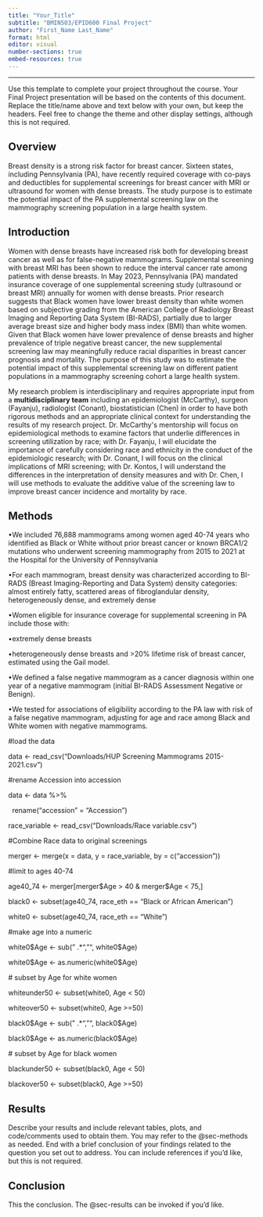 ```yaml
---
title: "Your_Title"
subtitle: "BMIN503/EPID600 Final Project"
author: "First_Name Last_Name"
format: html
editor: visual
number-sections: true
embed-resources: true
---
```


------------------------------------------------------------------------

Use this template to complete your project throughout the course. Your Final Project presentation will be based on the contents of this document. Replace the title/name above and text below with your own, but keep the headers. Feel free to change the theme and other display settings, although this is not required.

## Overview {#sec-overview}

Breast density is a strong risk factor for breast cancer. Sixteen states, including Pennsylvania (PA), have recently required coverage with co-pays and deductibles for supplemental screenings for breast cancer with MRI or ultrasound for women with dense breasts. The study purpose is to estimate the potential impact of the PA supplemental screening law on the mammography screening population in a large health system. 

## Introduction {#sec-introduction}

Women with dense breasts have increased risk both for developing breast cancer as well as for false-negative mammograms. Supplemental screening with breast MRI has been shown to reduce the interval cancer rate among patients with dense breasts. In May 2023, Pennsylvania (PA) mandated insurance coverage of one supplemental screening study (ultrasound or breast MRI) annually for women with dense breasts. Prior research suggests that Black women have lower breast density than white women based on subjective grading from the American College of Radiology Breast Imaging and Reporting Data System (BI-RADS), partially due to larger average breast size and higher body mass index (BMI) than white women. Given that Black women have lower prevalence of dense breasts and higher prevalence of triple negative breast cancer, the new supplemental screening law may meaningfully reduce racial disparities in breast cancer prognosis and mortality. The purpose of this study was to estimate the potential impact of this supplemental screening law on different patient populations in a mammography screening cohort a large health system.

My research problem is interdisciplinary and requires appropriate input from a **multidisciplinary team** including an epidemiologist (McCarthy), surgeon (Fayanju), radiologist (Conant), biostatistician (Chen) in order to have both rigorous methods and an appropriate clinical context for understanding the results of my research project. Dr. McCarthy\'s mentorship will focus on epidemiological methods to examine factors that underlie differences in screening utilization by race; with Dr. Fayanju, I will elucidate the importance of carefully considering race and ethnicity in the conduct of the epidemiologic research; with Dr. Conant, I will focus on the clinical implications of MRI screening; with Dr. Kontos, I will understand the differences in the interpretation of density measures and with Dr. Chen, I will use methods to evaluate the additive value of the screening law to improve breast cancer incidence and mortality by race.

## Methods {#sec-methods}

•We included 76,888 mammograms among women aged 40-74 years who identified as Black or White without prior breast cancer or known BRCA1/2 mutations who underwent screening mammography from 2015 to 2021 at the Hospital for the University of Pennsylvania

•For each mammogram, breast density was characterized according to BI-RADS (Breast Imaging-Reporting and Data System) density categories: almost entirely fatty, scattered areas of fibroglandular density, heterogeneously dense, and extremely dense

•Women eligible for insurance coverage for supplemental screening in PA include those with:

•extremely dense breasts 

•heterogeneously dense breasts and \>20% lifetime risk of breast cancer, estimated using the Gail model.

•We defined a false negative mammogram as a cancer diagnosis within one year of a negative mammogram (initial BI-RADS Assessment Negative or Benign). 

•We tested for associations of eligibility according to the PA law with risk of a false negative mammogram, adjusting for age and race among Black and White women with negative mammograms.

#load the data

data \<- read_csv("Downloads/HUP Screening Mammograms 2015-2021.csv")

#rename Accession into accession

data \<- data %\>% 

  rename("accession" = "Accession")

race_variable \<- read_csv("Downloads/Race variable.csv")

#Combine Race data to original screenings

merger \<- merge(x = data, y = race_variable, by = c("accession"))

#limit to ages 40-74

age40_74 \<- merger\[merger\$Age \> 40 & merger\$Age \< 75,\]

black0 \<- subset(age40_74, race_eth == "Black or African American")

white0 \<- subset(age40_74, race_eth == "White")

#make age into a numeric

white0\$Age \<- sub(" .\*", "", white0\$Age)

white0\$Age \<- as.numeric(white0\$Age)

\# subset by Age for white women

whiteunder50 \<- subset(white0, Age \< 50)

whiteover50 \<- subset(white0, Age \>=50)

black0\$Age \<- sub(" .\*", "", black0\$Age)

black0\$Age \<- as.numeric(black0\$Age)

\# subset by Age for black women

blackunder50 \<- subset(black0, Age \< 50)

blackover50 \<- subset(black0, Age \>=50)

## Results {#sec-results}

Describe your results and include relevant tables, plots, and code/comments used to obtain them. You may refer to the @sec-methods as needed. End with a brief conclusion of your findings related to the question you set out to address. You can include references if you'd like, but this is not required.

## Conclusion

This the conclusion. The @sec-results can be invoked if you'd like.
